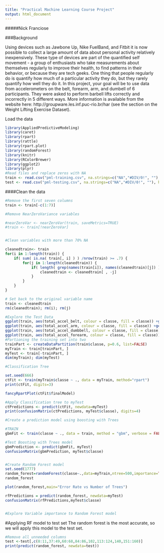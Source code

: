 ```yaml
---
title: "Practical Machine Learning Course Project"
output: html_document
---
```

#####Nick Franciose

###Background

Using devices such as Jawbone Up, Nike FuelBand, and Fitbit it is now possible to collect a large amount of data about personal activity relatively inexpensively. These type of devices are part of the quantified self movement - a group of enthusiasts who take measurements about themselves regularly to improve their health, to find patterns in their behavior, or because they are tech geeks. One thing that people regularly do is quantify how much of a particular activity they do, but they rarely quantify how well they do it. In this project, your goal will be to use data from accelerometers on the belt, forearm, arm, and dumbell of 6 participants. They were asked to perform barbell lifts correctly and incorrectly in 5 different ways. More information is available from the website here: http://groupware.les.inf.puc-rio.br/har (see the section on the Weight Lifting Exercise Dataset).

Load the data
```r
library(AppliedPredictiveModeling)
library(caret)
library(rpart)
library(rattle)
library(rpart.plot)
library(randomForest)
library(knitr)
library(RColorBrewer)
library(ggplot2)
library(plyr)
#Read files and replace zeros with NA
train <- read.csv("pml-training.csv", na.strings=c("NA","#DIV/0!", ""), header=TRUE)
test <- read.csv("pml-testing.csv", na.strings=c("NA","#DIV/0!", ""), header=TRUE)
```

####Clean the data


```r
#Remove the first seven columns
train <- train[-c(1:7)]

#Remove NearZeroVariance variables

#nearZeroVar <- nearZeroVar(train, saveMetrics=TRUE)
#train <- train[!nearZeroVar]


#Clean variables with more than 70% NA

cleanedtrain<- train
for(i in 1:length(train)) {
    if( sum( is.na( train[, i] ) ) /nrow(train) >= .7) {
        for(j in 1:length(cleanedtrain)) {
            if( length( grep(names(train[i]), names(cleanedtrain)[j]) ) == 1)  {
                cleanedtrain <- cleanedtrain[ , -j]
            }   
        } 
    }
}

# Set back to the original variable name
train <- cleanedtrain
rm(cleanedtrain); rm(i); rm(j)

#Explore the Test Data
ggplot(train, aes(total_accel_belt, colour = classe, fill = classe)) +geom_density(alpha = 0.1) 
ggplot(train, aes(total_accel_arm, colour = classe, fill = classe)) +geom_density(alpha = 0.1)
ggplot(train, aes(total_accel_dumbbell, colour = classe, fill = classe)) +geom_density(alpha = 0.1)
ggplot(train, aes(total_accel_forearm, colour = classe, fill = classe)) +geom_density(alpha = 0.1)
#Partioning the training set into two
trainPart <- createDataPartition(train$classe, p=0.6, list=FALSE)
myTrain <- train[trainPart, ]
myTest <- train[-trainPart, ]
dim(myTrain); dim(myTest)

#Classification Tree

set.seed(666)
ctFit <- train(myTrain$classe ~ ., data = myTrain, method="rpart")
print(ctFit, digits=3)

fancyRpartPlot(ctFit$finalModel)

#Apply Classification tree to myTest
ctPredictions <- predict(ctFit, newdata=myTest)
print(confusionMatrix(ctPredictions, myTest$classe), digits=4)

#Create a prediction model using boosting with Trees

#TRAIN
gbmFit <- train(classe ~ ., data = train, method = "gbm", verbose = FALSE)

#Test Boosting with Trees model
gbmPrediction <- predict(gbmFit, myTest)
confusionMatrix(gbmPrediction, myTest$classe)


#Create Random Forest model
set.seed(1777)
random_forest=randomForest(classe~.,data=myTrain,ntree=500,importance=TRUE)
random_forest

plot(random_forest,main="Error Rate vs Number of Trees")

rfPredictions = predict(random_forest, newdata=myTest)
confusionMatrix(rfPredictions,myTest$classe)


#Explore Variable importance to Random Forest model


```

#Applying RF model to test set
The random forest is the most accurate, so we will apply this model to the test set. 

```r
#Remove all unneeded columns
test <-test[,c(8:11,37:49,60:68,84:86,102,113:124,140,151:160)]
print(predict(random_forest, newdata=test))
```


